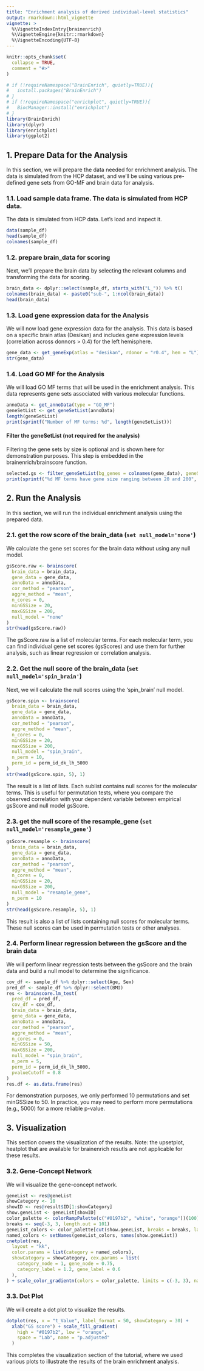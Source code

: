 ```yaml
---
title: "Enrichment analysis of derived individual-level statistics"
output: rmarkdown::html_vignette
vignette: >
  %\VignetteIndexEntry{brainenrich}
  %\VignetteEngine{knitr::rmarkdown}
  %\VignetteEncoding{UTF-8}
---
```


```r
knitr::opts_chunk$set(
  collapse = TRUE,
  comment = "#>"
)
```

```r
# if (!requireNamespace("BrainEnrich", quietly=TRUE)){
#   install.packages("BrainEnrich")
# }
# if (!requireNamespace("enrichplot", quietly=TRUE)){
#   BiocManager::install("enrichplot")
# }
library(BrainEnrich)
library(dplyr)
library(enrichplot)
library(ggplot2)
```

## 1. Prepare Data for the Analysis
In this section, we will prepare the data needed for enrichment analysis. The data is simulated from the HCP dataset, and we'll be using various pre-defined gene sets from GO-MF and brain data for analysis.

### 1.1. Load sample data frame. The data is simulated from HCP data.
The data is simulated from HCP data. Let's load and inspect it.
```r
data(sample_df)
head(sample_df)
colnames(sample_df)
```
### 1.2. prepare brain_data for scoring
Next, we'll prepare the brain data by selecting the relevant columns and transforming the data for scoring.
```r
brain_data <- dplyr::select(sample_df, starts_with("L_")) %>% t()
colnames(brain_data) <- paste0("sub-", 1:ncol(brain_data))
head(brain_data)
```

### 1.3. Load gene expression data for the Analysis
We will now load gene expression data for the analysis. This data is based on a specific brain atlas (Desikan) and includes gene expression levels (correlation across donnors > 0.4) for the left hemisphere.
```r
gene_data <- get_geneExp(atlas = "desikan", rdonor = "r0.4", hem = "L")
str(gene_data)
```

### 1.4. Load GO MF for the Analysis
We will load GO MF terms that will be used in the enrichment analysis. This data represents gene sets associated with various molecular functions.
```r
annoData <- get_annoData(type = "GO_MF")
geneSetList <- get_geneSetList(annoData)
length(geneSetList)
print(sprintf("Number of MF terms: %d", length(geneSetList)))
```

#### Filter the geneSetList (not required for the analysis)
Filtering the gene sets by size is optional and is shown here for demonstration purposes. This step is embedded in the brainenrich/brainscore function.
```r
selected.gs <- filter_geneSetList(bg_genes = colnames(gene_data), geneSetList = geneSetList, minGSSize = 20, maxGSSize = 200)
print(sprintf("%d MF terms have gene size ranging between 20 and 200", length(selected.gs)))
```

## 2. Run the Analysis 
In this section, we will run the individual enrichment analysis using the prepared data.

### 2.1. get the row score of the brain_data (`set null_model='none'`)
We calculate the gene set scores for the brain data without using any null model.
```r
gsScore.raw <- brainscore(
  brain_data = brain_data,
  gene_data = gene_data,
  annoData = annoData,
  cor_method = "pearson",
  aggre_method = "mean",
  n_cores = 0,
  minGSSize = 20,
  maxGSSize = 200,
  null_model = "none"
)
str(head(gsScore.raw))
```
The gsScore.raw is a list of molecular terms. For each molecular term, you can find individual gene set scores (gsScores) and use them for further analysis, such as linear regression or correlation analysis.

### 2.2. Get the null score of the brain_data (`set null_model='spin_brain'`)
Next, we will calculate the null scores using the 'spin_brain' null model.
```r
gsScore.spin <- brainscore(
  brain_data = brain_data,
  gene_data = gene_data,
  annoData = annoData,
  cor_method = "pearson",
  aggre_method = "mean",
  n_cores = 0,
  minGSSize = 20,
  maxGSSize = 200,
  null_model = "spin_brain",
  n_perm = 10,
  perm_id = perm_id_dk_lh_5000
)
str(head(gsScore.spin, 5), 1)
```
The result is a list of lists. Each sublist contains null scores for the molecular terms. This is useful for permutation tests, where you compare the observed correlation with your dependent variable between empirical gsScore and null model gsScore.

### 2.3. get the null score of the resample_gene (`set null_model='resample_gene'`)
```r
gsScore.resample <- brainscore(
  brain_data = brain_data,
  gene_data = gene_data,
  annoData = annoData,
  cor_method = "pearson",
  aggre_method = "mean",
  n_cores = 0,
  minGSSize = 20,
  maxGSSize = 200,
  null_model = "resample_gene",
  n_perm = 10
)
str(head(gsScore.resample, 5), 1)
```
This result is also a list of lists containing null scores for molecular terms. These null scores can be used in permutation tests or other analyses.


### 2.4. Perform linear regression between the gsScore and the brain data
We will perform linear regression tests between the gsScore and the brain data and build a null model to determine the significance.
```r
cov_df <- sample_df %>% dplyr::select(Age, Sex)
pred_df <- sample_df %>% dplyr::select(BMI)
res <- brainscore.lm_test(
  pred_df = pred_df,
  cov_df = cov_df,
  brain_data = brain_data,
  gene_data = gene_data,
  annoData = annoData,
  cor_method = "pearson",
  aggre_method = "mean",
  n_cores = 0,
  minGSSize = 50,
  maxGSSize = 200,
  null_model = "spin_brain",
  n_perm = 5,
  perm_id = perm_id_dk_lh_5000,
  pvalueCutoff = 0.8
)
res.df <- as.data.frame(res)
```
For demonstration purposes, we only performed 10 permutations and set minGSSize to 50. In practice, you may need to perform more permutations (e.g., 5000) for a more reliable p-value.

## 3. Visualization
This section covers the visualization of the results.
Note: the upsetplot, heatplot that are available for brainenrich resutls are not applicable for these results.

### 3.2. Gene-Concept Network
We will visualize the gene-concept network.
```r
geneList <- res@geneList
showCategory <- 10
showID <- res@result$ID[1:showCategory]
show.geneList <- geneList[showID]
color_palette <- colorRampPalette(c("#0197b2", "white", "orange"))(100)
breaks <- seq(-3, 3, length.out = 101)
geneList_colors <- color_palette[cut(show.geneList, breaks = breaks, labels = FALSE)]
named_colors <- setNames(geneList_colors, names(show.geneList))
cnetplot(res,
  layout = "kk",
  color.params = list(category = named_colors),
  showCategory = showCategory, cex.params = list(
    category_node = 1, gene_node = 0.75,
    category_label = 1.2, gene_label = 0.6
  ),
) + scale_color_gradientn(colors = color_palette, limits = c(-3, 3), name = "t value")
```

### 3.3. Dot Plot
We will create a dot plot to visualize the results.
```r
dotplot(res, x = "t_Value", label_format = 50, showCategory = 30) +
  xlab("GS score") + scale_fill_gradient(
    high = "#0197b2", low = "orange",
    space = "Lab", name = "p.adjusted"
  )
```
This completes the visualization section of the tutorial, where we used various plots to illustrate the results of the brain enrichment analysis.
